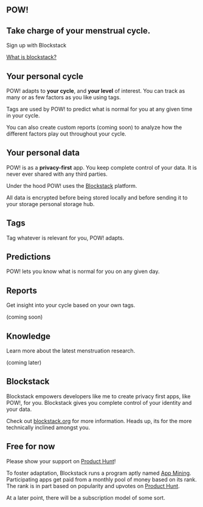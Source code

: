 <Section variant="hero">

# POW!

## Take charge of your menstrual cycle.

<Grid>

<SignInButton variant="contained" color="primary">
  Sign up with Blockstack
</SignInButton>

[What is blockstack?](/#blockstack)

</Grid>

</Section>

<Section>
  <Grid container spacing={6}>
  <Grid item sm={12} md={6}>

# Your personal cycle

POW! adapts to **your cycle**, and **your level** of
interest. You can track as many or as few factors as you
like using tags.

Tags are used by POW! to predict what is normal for you at
any given time in your cycle.

You can also create custom reports (coming soon) to analyze
how the different factors play out throughout your cycle.

  </Grid>

  <Grid item sm={12} md={6}>

# Your personal data

POW! is as a **privacy-first** app. You keep complete
control of your data. It is never ever shared with any third
parties.

Under the hood POW! uses the [Blockstack](/#blockstack)
platform.

All data is encrypted before being stored locally and before
sending it to your storage personal storage hub.

  </Grid>
  </Grid>
</Section>

<Section maxWidth="md" variant="list">
  <Grid container spacing={6}>

  <Grid item sm={12} md={4}>

# Tags

Tag whatever is relevant for you, POW! adapts.

  </Grid>

  <Grid item sm={12} md={4}>

# Predictions

POW! lets you know what is normal for you on any given day.

  </Grid>

<Grid item sm={12} md={4}></Grid>

  <Grid item sm={12} md={4}>

# Reports

Get insight into your cycle based on your own tags.

(coming soon)

  </Grid>

  <Grid item sm={12} md={4}>

# Knowledge

Learn more about the latest menstruation research.

(coming later)

<span id="blockstack" />
  </Grid>

  </Grid>

</Section>

<Section>
  <Grid container alignItems="center" spacing={6}>

  <Grid item sm={12} md={8}>

# Blockstack

Blockstack empowers developers like me to create privacy
first apps, like POW!, for you. Blockstack gives you
complete control of your identity and your data.

Check out [blockstack.org](https://#blockstack.org/) for
more information. Heads up, its for the more technically
inclined amongst you.

  </Grid>

  </Grid>

</Section>

<Section>

  <Grid container alignItems="center" spacing={6}>

  <Grid item sm={12} md={8}>

# Free for now

Please show your support on
[Product Hunt](https://www.producthunt.com/)!

To foster adaptation, Blockstack runs a program aptly named
[App Mining](https://app.co/mining). Participating apps get
paid from a monthly pool of money based on its rank. The
rank is in part based on popularity and upvotes on
[Product Hunt](https://www.producthunt.com/).

At a later point, there will be a subscription model of some
sort.

  </Grid>
</Grid>

</Section>

